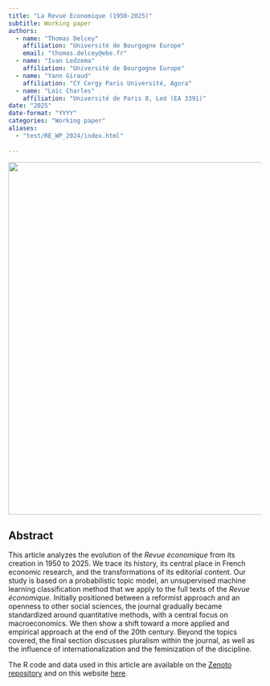 ```yaml
---
title: "La Revue Economique (1950-2025)"
subtitle: Working paper   
authors: 
  - name: "Thomas Delcey"
    affiliation: "Université de Bourgogne Europe"
    email: "thomas.delcey@ebe.fr"
  - name: "Ivan Ledzema"
    affiliation: "Université de Bourgogne Europe" 
  - name: "Yann Giraud"
    affiliation: "CY Cergy Paris Université, Agora"
  - name: "Loïc Charles"
    affiliation: "Université de Paris 8, Led (EA 3391)"
date: "2025"
date-format: "YYYY"
categories: "Working paper"
aliases: 
  - "test/RE_WP_2024/index.html" 
  
--- 
```


![](picture.png){width=700 fig-align="center"}

## Abstract 

This article analyzes the evolution of the _Revue économique_ from its creation in 1950 to 2025. We trace its history, its central place in French economic research, and the transformations of its editorial content. Our study is based on a probabilistic topic model, an unsupervised machine learning classification method that we apply to the full texts of the _Revue économique_. Initially positioned between a reformist approach and an openness to other social sciences, the journal gradually became standardized around quantitative methods, with a central focus on macroeconomics. We then show a shift toward a more applied and empirical approach at the end of the 20th century. Beyond the topics covered, the final section discusses pluralism within the journal, as well as the influence of internationalization and the feminization of the discipline.

The R code and data used in this article are available on the [Zenoto repository](https://doi.org/10.5281/zenodo.15083220) and on this website [here](annexe.html). 

<!-- ## Published In -->

<!-- This article is forthcoming in the *History of Political Economy*. [Link](https://doi.org/10.1215/00182702-11242749) -->

